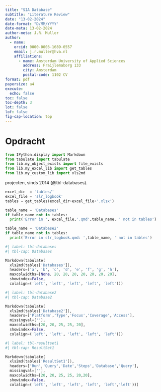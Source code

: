 ```yaml
---
title: "SIA Database"
subtitle: "Literature Review"
date: "13-02-2024"
date-format: "D/MM/YYYY"
date-meta: 13-02-2024
author-meta: J.R. Muller
author:
  - name:
    orcid: 0000-0003-1689-0557
    email: j.r.muller@hva.nl
    affiliations:
      - name: Amsterdam University of Applied Sciences
        address: Fraijlemaborg 133
        city: Amsterdam
        postal-code: 1102 CV
format: pdf
papersize: a4
execute:
  echo: false
toc: false
toc-depth: 3
lot: false
lof: false
fig-cap-location: top
---
```


# Opdracht

```python
from IPython.display import Markdown
from tabulate import tabulate
from lib.my_object_exists import file_exists
from lib.my_excel_lib import get_tables
from lib.my_custom_lib import xls2md
```

projecten, sinds 2014 (@tbl-databases). 

\fontsize{8}{9}\selectfont

```python
excel_dir  = 'tables/'
excel_file = 'slr_logbook'
tables = get_tables(excel_dir+excel_file+'.xlsx')

table_name = 'Databases'
if table_name not in tables:
  print('Error in ', excel_file,'.qmd',table_name, ' not in tables')

table_name = 'Database2'
if table_name not in tables:
  print('Error in slr_logbook.qmd: ',table_name, ' not in tables')
```

\newpage

```python
#| label: tbl-databases
#| tbl-cap: Databases

Markdown(tabulate(
  xls2md(tables['Databases']), 
  headers=['a', 'b', 'c', 'd', 'e', 'f', 'g', 'h'],
  maxcolwidths=[None, 20, 20, 20, 20, 20, 20, 20],
  showindex=False,
  colalign=('left', 'left', 'left', 'left', 'left')))

```

\newpage

```python
#| label: tbl-database2
#| tbl-cap: Database2

Markdown(tabulate(
  xls2md(tables['Database2']),
  headers=['Platform','Type','Focus','Coverage','Access'],
  missingval=[''],
  maxcolwidths=[20, 20, 25, 25, 20],
  showindex=False,
  colalign=('left', 'left', 'left', 'left', 'left')))

```

\newpage

```python
#| label: tbl-resultset1
#| tbl-cap: ResultSet1

Markdown(tabulate(
  xls2md(tables['ResultSet1']),
  headers=['Run','Query','Date','Steps','Database','Query'],
  missingval=[''],
  maxcolwidths=[20, 20, 25, 25, 20,20],
  showindex=False,
  colalign=('left', 'left', 'left', 'left', 'left','left')))

```